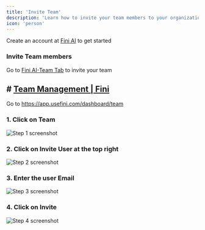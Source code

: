 ```yaml
---
title: 'Invite Team'
description: 'Learn how to invite your team members to your organization account'
icon: 'person'
---
```


<Tip>Create an account at [Fini AI](https://app.usefini.com) to get started</Tip>


### Invite Team members

<Note>Go to [Fini AI-Team Tab](https://app.usefini.com/dashboard/team) to invite your team</Note>


## # [Team Management | Fini](https://demo.usefini.com/dashboard/team)
Go to https://app.usefini.com/dashboard/team


### 1. Click on Team
![Step 1 screenshot](https://images.tango.us/workflows/69c39c8f-4fd0-4dcd-b6f6-f9eee9d694b3/steps/3a8383ee-0604-4754-922e-e9c68b2df640/d6036a6a-6379-4fc1-b9bd-a7dff59a553a.png?crop=focalpoint&fit=crop&fp-x=0.1119&fp-y=0.4254&fp-z=1.9907&w=1200&mark-x=26&mark-y=353&m64=aHR0cHM6Ly9pbWFnZXMudGFuZ28udXMvc3RhdGljL2JsYW5rLnBuZz9tYXNrPWNvcm5lcnMmYm9yZGVyPTYlMkNGRjc0NDImdz00ODMmaD0xMDAmZml0PWNyb3AmY29ybmVyLXJhZGl1cz0xMA%3D%3D)

### 2. Click on Invite User at the top right
![Step 2 screenshot](https://images.tango.us/workflows/69c39c8f-4fd0-4dcd-b6f6-f9eee9d694b3/steps/f01425e9-a761-4411-b1b9-4765de7810c3/e507e227-8a21-4133-8ab5-64bc05292390.png?crop=focalpoint&fit=crop&fp-x=0.9487&fp-y=0.0627&fp-z=2.8810&w=1200&mark-x=882&mark-y=91&m64=aHR0cHM6Ly9pbWFnZXMudGFuZ28udXMvc3RhdGljL2JsYW5rLnBuZz9tYXNrPWNvcm5lcnMmYm9yZGVyPTYlMkNGRjc0NDImdz0yODEmaD0xMDkmZml0PWNyb3AmY29ybmVyLXJhZGl1cz0xMA%3D%3D)

### 3. Enter the user Email
![Step 3 screenshot](https://images.tango.us/workflows/69c39c8f-4fd0-4dcd-b6f6-f9eee9d694b3/steps/5fc34870-7396-43d3-8fdf-251cf334a09b/25105800-7134-49c7-9656-58d67dee6e3f.png?crop=focalpoint&fit=crop&fp-x=0.4998&fp-y=0.4779&fp-z=1.3607&w=1200&mark-x=217&mark-y=371&m64=aHR0cHM6Ly9pbWFnZXMudGFuZ28udXMvc3RhdGljL2JsYW5rLnBuZz9tYXNrPWNvcm5lcnMmYm9yZGVyPTYlMkNGRjc0NDImdz03NjYmaD02NCZmaXQ9Y3JvcCZjb3JuZXItcmFkaXVzPTEw)

### 4. Click on Invite
![Step 4 screenshot](https://images.tango.us/workflows/69c39c8f-4fd0-4dcd-b6f6-f9eee9d694b3/steps/1e3fa3ab-e581-4d8b-8853-600d51229b68/5c469703-ecce-4dc2-99fa-d9c065e6609a.png?crop=focalpoint&fit=crop&fp-x=0.7070&fp-y=0.6877&fp-z=2.9550&w=1200&mark-x=503&mark-y=341&m64=aHR0cHM6Ly9pbWFnZXMudGFuZ28udXMvc3RhdGljL2JsYW5rLnBuZz9tYXNrPWNvcm5lcnMmYm9yZGVyPTYlMkNGRjc0NDImdz0xOTUmaD0xMjQmZml0PWNyb3AmY29ybmVyLXJhZGl1cz0xMA%3D%3D)

<br/>

